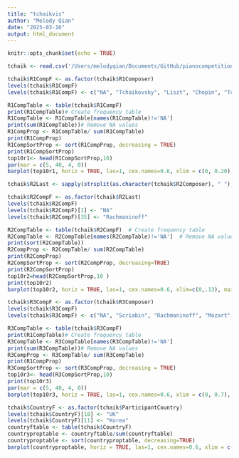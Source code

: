 ```yaml
---
title: "tchaikvis"
author: "Melody Qian"
date: "2025-03-16"
output: html_document
---
```


```r
knitr::opts_chunk$set(echo = TRUE)
```

```r
tchaik <- read.csv('/Users/melodyqian/Documents/GitHub/pianocompetitionpredictions/tchaikovskycompetition/TchaikovskyCompetitionCSV.csv')
```

```r
tchaik$R1CompF <- as.factor(tchaik$R1Composer)
levels(tchaik$R1CompF)
levels(tchaik$R1CompF) <- c("NA", "Tchaikovsky", "Liszt", "Chopin", "Tchaikovsky", "Rachmaninoff", "Mozart", "Liszt", "Liszt", "Schubert", "Chopin", "Chopin", "Chopin", "Bach", "Bach", "Bach", "Haydn", "Haydn", "Haydn","Beethoven", "Beethoven", "Beethoven", "Clementi", "Clementi", "Tchaikovsky", "Tchaikovsky", "Tchaikovsky", "Tchaikovsky/Pletnev", "Tchaikovsky/Wild", "Tchaikovsky/Pletnev", "Tchaikovsky/Pletnev", "Rachmaninoff", "Rachmaninoff", "Rachmaninoff", "Jagd", "Jagd", "Mozart", "Mozart")

```

```r
R1CompTable <- table(tchaik$R1CompF) 
print(R1CompTable)# Create frequency table  
R1CompTable <- R1CompTable[names(R1CompTable)!='NA']
print(sum(R1CompTable))# Remove NA values 
R1CompProp <- R1CompTable/ sum(R1CompTable)
print(R1CompProp)
R1CompSortProp <- sort(R1CompProp, decreasing = TRUE)  
print(R1CompSortProp)
top10r1<- head(R1CompSortProp,10)
par(mar = c(5, 40, 4, 0))
barplot(top10r1, horiz = TRUE, las=1, cex.names=0.6, xlim = c(0, 0.20), main="Proportion Composers Round 1, Top 10", col="steelblue") 
```

```r
tchaik$R2Last <- sapply(strsplit(as.character(tchaik$R2Composer), " "), function(x) if (length(x) > 0) tail(x, 1) else NA, USE.NAMES = FALSE)

tchaik$R2CompF <- as.factor(tchaik$R2Last)
levels(tchaik$R2CompF)
levels(tchaik$R2CompF)[1] <- "NA"
levels(tchaik$R2CompF)[35] <- "Rachmaninoff"

```

```r
R2CompTable <- table(tchaik$R2CompF)  # Create frequency table  
R2CompTable <- R2CompTable[names(R2CompTable)!='NA']  # Remove NA values
print(sort(R2CompTable))
R2CompProp <- R2CompTable/ sum(R2CompTable)
print(R2CompProp)
R2CompSortProp <- sort(R2CompProp, decreasing=TRUE)
print(R2CompSortProp)
top10r2=head(R2CompSortProp,10 )
print(top10r2)
barplot(top10r2, horiz = TRUE, las=1, cex.names=0.6, xlim=c(0,.13), main="Proportion Composers Round 2, Top 10", col="steelblue") 
```

```r
tchaik$R3CompF <- as.factor(tchaik$R3Composer)
levels(tchaik$R3CompF)
levels(tchaik$R3CompF) <- c("NA", "Scriabin", "Rachmaninoff", "Mozart", "Grieg", "Brahms","Rachmaninoff","Mozart","Beethoven","Bartók","Britten","Saint-Saëns","Grieg","Liszt","Chopin","Chopin","Brahms","Brahms","Beethoven","Beethoven","Beethoven","Beethoven","Beethoven","Ravel","Medtner","Tchaikovsky","Tchaikovsky","Tchaikovsky","Prokofiev","Prokofiev","Prokofiev","Rachmaninoff","Rachmaninoff","Rachmaninoff","Prokofiev","Mozart")
```

```r
R3CompTable <- table(tchaik$R3CompF) 
print(R1CompTable)# Create frequency table  
R3CompTable <- R3CompTable[names(R3CompTable)!='NA']
print(sum(R3CompTable))# Remove NA values 
R3CompProp <- R3CompTable/ sum(R3CompTable)
print(R1CompProp)
R3CompSortProp <- sort(R3CompProp, decreasing = TRUE)  
top10r3<- head(R3CompSortProp,10)
print(top10r3)
par(mar = c(5, 40, 4, 0))
barplot(top10r3, horiz = TRUE, las=1, cex.names=0.6, xlim = c(0, 0.7), main="Proportion Composers Round 3, Top 10", col="steelblue") 

```
```r
tchaik$CountryF <- as.factor(tchaik$ParticipantCountry)
levels(tchaik$CountryF)[18] <- "UK"
levels(tchaik$CountryF)[11] <- "Korea"
countryftable <- table(tchaik$CountryF)
countryproptable <- countryftable/sum(countryftable)
countryproptable <- sort(countryproptable, decreasing=TRUE)
barplot(countryproptable, horiz = TRUE, las=1, cex.names=0.6, xlim = c(0, 0.45), main="Competitor Country of Origin", col="coral")
```

